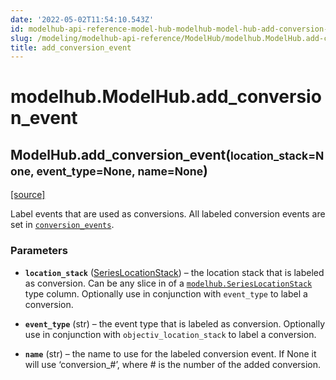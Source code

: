 ```yaml
---
date: '2022-05-02T11:54:10.543Z'
id: modelhub-api-reference-model-hub-modelhub-model-hub-add-conversion-event
slug: /modeling/modelhub-api-reference/ModelHub/modelhub.ModelHub.add-conversion-event/
title: add_conversion_event
---
```


# modelhub.ModelHub.add_conversion_event

<div class="method">

<h2 class="signature-method"><span class="additional-name">ModelHub.</span><span class="name">add_conversion_event(</span><small class="parameter-list"><span class="parameter" id="location_stack">location_stack=None</span>, <span class="parameter" id="event_type">event_type=None</span>, <span class="parameter" id="name">name=None</span></small>)</h2>


&#8203;<span class="view-source">[[source]](https://github.com/objectiv/objectiv-analytics/blob/main/modelhub/modelhub/modelhub.py)</span>

<div class="content">

Label events that are used as conversions. All labeled conversion events are set in
[`conversion_events`](/docs/modeling/modelhub-api-reference/ModelHub/modelhub.ModelHub.conversion-events/#modelhub.ModelHub.conversion-events).


### Parameters

* **`location_stack`** ([SeriesLocationStack](/docs/modeling/modelhub-api-reference/SeriesLocationStack/modelhub.SeriesLocationStack/#modelhub.SeriesLocationStack)) – the location stack that is labeled as conversion. Can be any slice in of a
[`modelhub.SeriesLocationStack`](/docs/modeling/modelhub-api-reference/SeriesLocationStack/modelhub.SeriesLocationStack/#modelhub.SeriesLocationStack) type column. Optionally use in conjunction with
`event_type` to label a conversion.

* **`event_type`** (str) – the event type that is labeled as conversion. Optionally use in conjunction with
`objectiv_location_stack` to label a conversion.

* **`name`** (str) – the name to use for the labeled conversion event. If None it will use ‘conversion_#’,
where # is the number of the added conversion.



</div>

</div>
